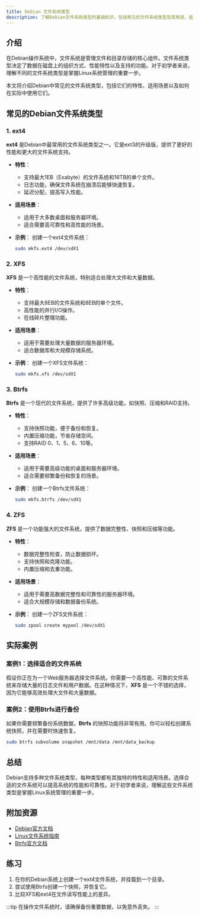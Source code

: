 ```yaml
---
title: Debian 文件系统类型
description: 了解Debian文件系统类型的基础知识，包括常见的文件系统类型及其用途，适合初学者学习。
---
```


## 介绍

在Debian操作系统中，文件系统是管理文件和目录存储的核心组件。文件系统类型决定了数据在磁盘上的组织方式、性能特性以及支持的功能。对于初学者来说，理解不同的文件系统类型是掌握Linux系统管理的重要一步。

本文将介绍Debian中常见的文件系统类型，包括它们的特性、适用场景以及如何在实际中使用它们。

## 常见的Debian文件系统类型

### 1. ext4

**ext4** 是Debian中最常用的文件系统类型之一。它是ext3的升级版，提供了更好的性能和更大的文件系统支持。

- **特性**：
  - 支持最大1EB（Exabyte）的文件系统和16TB的单个文件。
  - 日志功能，确保文件系统在崩溃后能够快速恢复。
  - 延迟分配，提高写入性能。

- **适用场景**：
  - 适用于大多数桌面和服务器环境。
  - 适合需要高可靠性和高性能的场景。

- **示例**：
  创建一个ext4文件系统：
  ```bash
  sudo mkfs.ext4 /dev/sdX1
  ```

### 2. XFS

**XFS** 是一个高性能的文件系统，特别适合处理大文件和大量数据。

- **特性**：
  - 支持最大8EB的文件系统和8EB的单个文件。
  - 高性能的并行I/O操作。
  - 在线碎片整理功能。

- **适用场景**：
  - 适用于需要处理大量数据的服务器环境。
  - 适合数据库和大规模存储系统。

- **示例**：
  创建一个XFS文件系统：
  ```bash
  sudo mkfs.xfs /dev/sdX1
  ```

### 3. Btrfs

**Btrfs** 是一个现代的文件系统，提供了许多高级功能，如快照、压缩和RAID支持。

- **特性**：
  - 支持快照功能，便于备份和恢复。
  - 内置压缩功能，节省存储空间。
  - 支持RAID 0、1、5、6、10等。

- **适用场景**：
  - 适用于需要高级功能的桌面和服务器环境。
  - 适合需要频繁备份和恢复的场景。

- **示例**：
  创建一个Btrfs文件系统：
  ```bash
  sudo mkfs.btrfs /dev/sdX1
  ```

### 4. ZFS

**ZFS** 是一个功能强大的文件系统，提供了数据完整性、快照和压缩等功能。

- **特性**：
  - 数据完整性检查，防止数据损坏。
  - 支持快照和克隆功能。
  - 内置压缩和去重功能。

- **适用场景**：
  - 适用于需要高数据完整性和可靠性的服务器环境。
  - 适合大规模存储和数据备份系统。

- **示例**：
  创建一个ZFS文件系统：
  ```bash
  sudo zpool create mypool /dev/sdX1
  ```

## 实际案例

### 案例1：选择适合的文件系统

假设你正在为一个Web服务器选择文件系统。你需要一个高性能、可靠的文件系统来存储大量的日志文件和用户数据。在这种情况下，**XFS** 是一个不错的选择，因为它能够高效处理大文件和大量数据。

### 案例2：使用Btrfs进行备份

如果你需要频繁备份系统数据，**Btrfs** 的快照功能将非常有用。你可以轻松创建系统快照，并在需要时快速恢复。

```bash
sudo btrfs subvolume snapshot /mnt/data /mnt/data_backup
```

## 总结

Debian支持多种文件系统类型，每种类型都有其独特的特性和适用场景。选择合适的文件系统可以提高系统的性能和可靠性。对于初学者来说，理解这些文件系统类型是掌握Linux系统管理的重要一步。

## 附加资源

- [Debian官方文档](https://www.debian.org/doc/)
- [Linux文件系统指南](https://www.kernel.org/doc/html/latest/filesystems/index.html)
- [Btrfs官方文档](https://btrfs.wiki.kernel.org/index.php/Main_Page)

## 练习

1. 在你的Debian系统上创建一个ext4文件系统，并挂载到一个目录。
2. 尝试使用Btrfs创建一个快照，并恢复它。
3. 比较XFS和ext4在文件读写性能上的差异。

:::tip
在操作文件系统时，请确保备份重要数据，以免意外丢失。
:::